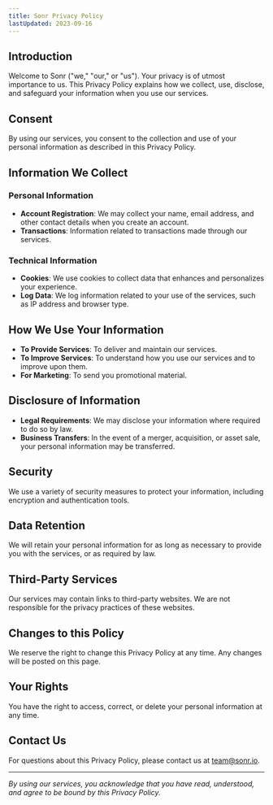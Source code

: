 ```yaml
---
title: Sonr Privacy Policy
lastUpdated: 2023-09-16
---
```


## Introduction

Welcome to Sonr ("we," "our," or "us"). Your privacy is of utmost importance to us. This Privacy Policy explains how we collect, use, disclose, and safeguard your information when you use our services.

## Consent

By using our services, you consent to the collection and use of your personal information as described in this Privacy Policy.

## Information We Collect

### Personal Information

- **Account Registration**: We may collect your name, email address, and other contact details when you create an account.
- **Transactions**: Information related to transactions made through our services.

### Technical Information

- **Cookies**: We use cookies to collect data that enhances and personalizes your experience.
- **Log Data**: We log information related to your use of the services, such as IP address and browser type.

## How We Use Your Information

- **To Provide Services**: To deliver and maintain our services.
- **To Improve Services**: To understand how you use our services and to improve upon them.
- **For Marketing**: To send you promotional material.

## Disclosure of Information

- **Legal Requirements**: We may disclose your information where required to do so by law.
- **Business Transfers**: In the event of a merger, acquisition, or asset sale, your personal information may be transferred.

## Security

We use a variety of security measures to protect your information, including encryption and authentication tools.

## Data Retention

We will retain your personal information for as long as necessary to provide you with the services, or as required by law.

## Third-Party Services

Our services may contain links to third-party websites. We are not responsible for the privacy practices of these websites.

## Changes to this Policy

We reserve the right to change this Privacy Policy at any time. Any changes will be posted on this page.

## Your Rights

You have the right to access, correct, or delete your personal information at any time.

## Contact Us

For questions about this Privacy Policy, please contact us at [team@sonr.io](mailto:team@sonr.io).

---

_By using our services, you acknowledge that you have read, understood, and agree to be bound by this Privacy Policy._
